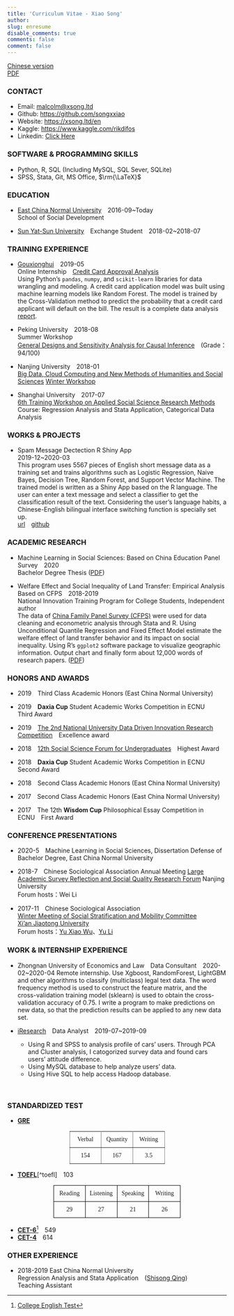 ```yaml
---
title: 'Curriculum Vitae - Xiao Song'
author: 
slug: enresume
disable_comments: true
comments: false
comment: false
---
```


[Chinese version](/zh/zhresume/)  
[PDF](/xsong_en.pdf)

### CONTACT

+ Email: <malcolm@xsong.ltd>
+ Github: <https://github.com/songxxiao>
+ Website: <https://xsong.ltd/en>
+ Kaggle: <https://www.kaggle.com/rikdifos>
+ Linkedin: [Click Here](https://www.linkedin.com/in/xiaosongmalcolm/)

<!--
+ Wechat Official Account：[ApocalypseNow](https://mp.weixin.qq.com/s/yyJ3l7RTImYTKDrIynwmPA)
-->

### SOFTWARE & PROGRAMMING SKILLS

+ Python, R, SQL (Including MySQL, SQL Sever, SQLite)
+ SPSS, Stata, Git, MS Office, $\rm{\LaTeX}$

<!--
### RELEVANT COURSES

+ Data Analysis Using R
+ Algorithm and program design (Python)
+ Regression Analysis and Stata Application
+ SPSS Application
+ Categorical Data Analysis
+ Social Simulation and [NetLogo](http://ccl.northwestern.edu/netlogo/) Application
-->

### EDUCATION

+ [East China Normal University](http://english.ecnu.edu.cn/)&emsp;2016-09~Today    
School of Social Development

<!--
&emsp;(Overall GPA：3.64 /4 | Top 10%)
-->

+ [Sun Yat-Sun University](http://www.sysu.edu.cn/2012/en/about/about01/index.htm)&emsp;Exchange Student&emsp;2018-02~2018-07

### TRAINING EXPERIENCE

+ [Gouxionghui](http://www.xiong99.com.cn/about.php)&emsp;2019-05  
Online Internship&emsp;[Credit Card Approval Analysis](https://mp.weixin.qq.com/s/bbxWicZfk5ZMl27LbI0E1Q)   
Using Python's `pandas`, `numpy`, and `scikit-learn` libraries for data wrangling and modeling. A credit card application model was built using machine learning models like Random Forest. The model is trained by the Cross-Validation method to predict the probability that a credit card applicant will default on the bill. The result is a complete data analysis [report](https://xsong.ltd/archives/pandas/scorecard_en).

+ Peking University&emsp;2018-08  
Summer Workshop  
[General Designs and Sensitivity Analysis for Causal Inference](http://www.oir.pku.edu.cn/umich/jxsz1/nsqkczsjz2018.htm)&emsp;(Grade：94/100)

+ Nanjing University&emsp;2018-01  
[Big Data, Cloud Computing and New Methods of Humanities and Social Sciences](https://mp.weixin.qq.com/s/eZ_gNl9qLWtD6BSZkVF8NA) [Winter Workshop](https://mp.weixin.qq.com/s/eZ_gNl9qLWtD6BSZkVF8NA)

+ Shanghai University&emsp;2017-07  
[6th Training Workshop on Applied Social Science Research Methods](http://caser.ust.hk/?act=course_main&id=16)  
Course: Regression Analysis and Stata Application,  Categorical Data Analysis

### WORKS & PROJECTS

+ Spam Message Dectection R Shiny App&emsp;  
2019-12~2020-03   
This program uses 5567 pieces of English short message data as a training set and trains algorithms such as Logistic Regression, Naive Bayes, Decision Tree, Random Forest, and Support Vector Machine. The trained model is written as a Shiny App based on the R language. The user can enter a text message and select a classifier to get the classification result of the text. Considering the user's language habits, a Chinese-English bilingual interface switching function is specially set up.   
[url](https://xiaosong.shinyapps.io/spam_text/)&emsp;[github](https://github.com/songxxiao/txtnb)

### ACADEMIC RESEARCH

+ Machine Learning in Social Sciences: Based on China Education Panel Survey&emsp;2020   
Bachelor Degree Thesis ([PDF](/mlinss.pdf))  

+ Welfare Effect and Social Inequality of Land Transfer: Empirical Analysis Based on CFPS&emsp;2018-2019    
National Innovation Training Program for College Students,  Independent author  
The data of [China Family Panel Survey (CFPS)](http://www.isss.pku.edu.cn/cfps/) were used for data cleaning and econometric analysis through Stata and R. Using Unconditional Quantile Regression and Fixed Effect Model estimate the welfare effect of land transfer behavior and its impact on social inequality. Using R's `ggplot2` software package to visualize geographic information. Output chart and finally form about 12,000 words of research papers. ([PDF](http://www.baige.me/v?i=Rwy))

### HONORS AND AWARDS 

+ 2019&emsp;Third Class Academic Honors (East China Normal University)  
+ 2019&emsp;**Daxia Cup** Student Academic Works Competition in ECNU &emsp;Third Award 

+ 2019&emsp;[The 2nd National University Data Driven Innovation Research Competition](http://opendata.pku.edu.cn/competition-2019.xhtml;jsessionid=200f6d0adbfa75292afed361235f)&emsp;Excellence award
+ 2018&emsp;[12th Social Science Forum for Undergraduates](http://www.shupl.edu.cn/2018/1125/c1168a51557/page.htm)&emsp;Highest Award

+ 2018&emsp;**Daxia Cup** Student Academic Works Competition in ECNU &emsp;Second Award 

+ 2018&emsp;Second Class Academic Honors (East China Normal University)
+ 2017&emsp;Second Class Academic Honors (East China Normal University)
+ 2017&emsp;The 12th **Wisdom Cup** Philosophical Essay Competition in ECNU&emsp;First Award

### CONFERENCE PRESENTATIONS

+ 2020-5&emsp;Machine Learning in Social Sciences, Dissertation Defense of Bachelor Degree, East China Normal University

+ 2018-7&emsp;Chinese Sociological Association Annual Meeting [Large Academic Survey Reflection and Social Quality Research Forum](http://css.cssn.cn/xsdt/zwdt/201805/t20180531_4323061.shtml) Nanjing University    
Forum hosts：Wei Li

+ 2017-11&emsp;Chinese Sociological Association   
[Winter Meeting of Social Stratification and Mobility Committee](http://sociology.nju.edu.cn/so_en/e9/79/c18475a321913/page.htm)  
[Xi’an Jiaotong University](http://en.xjtu.edu.cn/)    
Forum hosts：[Yu Xiao Wu](https://sociology.nju.edu.cn/99/2b/c17737a301355/page.htm)、[Yu Li](http://www.ssdpp.fudan.edu.cn/portal/f02f3f0f152247628e5e173df9bcecfd/orotsd.html)

### WORK & INTERNSHIP EXPERIENCE

+ Zhongnan University of Economics and Law&emsp;Data Consultant&emsp;2020-02~2020-04 
   Remote internship. Use Xgboost, RandomForest, LightGBM and other algorithms to classify (multiclass) legal text data. The word frequency method is used to construct the feature matrix, and the cross-validation training model (sklearn) is used to obtain the cross-validation accuracy of 0.75. I write a program to make predictions on new data, so that the prediction results can be applied to any new data set.



+ [iResearch](http://www.iresearchchina.com/)&emsp;Data Analyst&emsp;2019-07~2019-09
  + Using R and SPSS to analysis profile of cars' users. Through PCA and Cluster analysis, I catogorized survey data and found cars users' attitude difference.
  + Using MySQL database to help analyze users' data. 
  + Using Hive SQL to help access Hadoop database.
   
&nbsp; 

<!---
+ [Anlaiye](http://www.anlaiye.com.cn/index.html) · [Xiyou Breakfast](https://www.sohu.com/a/166510488_259362)&emsp;Campus Manager&emsp;2017-09~2018-01  
Responsible for coordinating the business of breakfast campus manager in East China Normal University, including coordinating distribution, post-sale, business contacts, and recruitment of distributors. 
Achieve the target of 1000 orders per month on average. About 10 part-time breakfast distributors were recruited in East China Normal University.
--->

### STANDARDIZED TEST

+ **[GRE](https://www.ets.org/gre)**&emsp;

<center>  
 <table style="border-collapse:collapse;border-spacing:0;table-layout: fixed; width: 219px" class="tg"><colgroup><col style="width: 73px"><col style="width: 73px"><col style="width: 73px"></colgroup><tr><th style="font-family:Georgia, serif !important;;font-size:14px;font-weight:normal;padding:10px 5px;border-style:solid;border-width:1px;overflow:hidden;word-break:normal;border-color:inherit;text-align:center;vertical-align:middle">Verbal</th><th style="font-family:Georgia, serif !important;;font-size:14px;font-weight:normal;padding:10px 5px;border-style:solid;border-width:1px;overflow:hidden;word-break:normal;border-color:inherit;text-align:center;vertical-align:middle">Quantity</th><th style="font-family:Georgia, serif !important;;font-size:14px;font-weight:normal;padding:10px 5px;border-style:solid;border-width:1px;overflow:hidden;word-break:normal;border-color:inherit;text-align:center;vertical-align:middle">Writing</th></tr><tr><td style="font-family:Georgia, serif !important;;font-size:14px;padding:10px 5px;border-style:solid;border-width:1px;overflow:hidden;word-break:normal;border-color:inherit;text-align:center;vertical-align:middle">154</td><td style="font-family:Georgia, serif !important;;font-size:14px;padding:10px 5px;border-style:solid;border-width:1px;overflow:hidden;word-break:normal;border-color:inherit;text-align:center;vertical-align:middle">167</td><td style="font-family:Georgia, serif !important;;font-size:14px;padding:10px 5px;border-style:solid;border-width:1px;overflow:hidden;word-break:normal;border-color:inherit;text-align:center;vertical-align:middle">3.5</td></tr></table>
</center>

+ **[TOEFL](https://www.ets.org/toefl)**[^toefl]&emsp;103  


<center>  
<table style="border-collapse:collapse;border-spacing:0;table-layout: fixed; width: 292px" class="tg"><colgroup><col style="width: 73px"><col style="width: 73px"><col style="width: 73px"><col style="width: 73px"></colgroup><tr><th style="font-family:Georgia, serif !important;;font-size:14px;font-weight:normal;padding:10px 5px;border-style:solid;border-width:1px;overflow:hidden;word-break:normal;border-color:black;text-align:center;vertical-align:middle">Reading</th><th style="font-family:Georgia, serif !important;;font-size:14px;font-weight:normal;padding:10px 5px;border-style:solid;border-width:1px;overflow:hidden;word-break:normal;border-color:black;text-align:center;vertical-align:middle">Listening</th><th style="font-family:Georgia, serif !important;;font-size:14px;font-weight:normal;padding:10px 5px;border-style:solid;border-width:1px;overflow:hidden;word-break:normal;border-color:black;text-align:center;vertical-align:middle">Speaking</th><th style="font-family:Georgia, serif !important;;font-size:14px;font-weight:normal;padding:10px 5px;border-style:solid;border-width:1px;overflow:hidden;word-break:normal;border-color:black;text-align:center;vertical-align:top">Writing</th></tr><tr><td style="font-family:Georgia, serif !important;;font-size:14px;padding:10px 5px;border-style:solid;border-width:1px;overflow:hidden;word-break:normal;border-color:black;text-align:center;vertical-align:middle">29</td><td style="font-family:Georgia, serif !important;;font-size:14px;padding:10px 5px;border-style:solid;border-width:1px;overflow:hidden;word-break:normal;border-color:black;text-align:center;vertical-align:middle">27</td><td style="font-family:Georgia, serif !important;;font-size:14px;padding:10px 5px;border-style:solid;border-width:1px;overflow:hidden;word-break:normal;border-color:black;text-align:center;vertical-align:middle">21</td><td style="font-family:Georgia, serif !important;;font-size:14px;padding:10px 5px;border-style:solid;border-width:1px;overflow:hidden;word-break:normal;border-color:black;text-align:center;vertical-align:top">26</td></tr></table>   

</center>

+ **[CET-6](http://cet.neea.edu.cn/)**[^cet]&emsp;549
+ **[CET-4](http://cet.neea.edu.cn/)**&emsp;614



[^cet]: [College English Test](http://www.cet.edu.cn/)

### OTHER EXPERIENCE

+ 2018-2019 East China Normal University   
Regression Analysis and Stata Application&emsp;([Shisong Qing](https://faculty.ecnu.edu.cn/s/2136/main.jspy))  
Teaching Assistant




